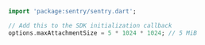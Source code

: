 ```dart
import 'package:sentry/sentry.dart';

// Add this to the SDK initialization callback
options.maxAttachmentSize = 5 * 1024 * 1024; // 5 MiB
```